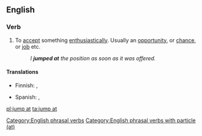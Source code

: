 ==English==

===Verb===
{{infl|en|verb|head=[[jump]] [[at]]}}

# {{idiomatic}} To [[accept]] something [[enthusiastically]]. Usually an [[opportunity]], or [[chance]], or [[job]] etc.
#: ''I '''jumped at''' the position as soon as it was offered.''

====Translations====
{{trans-top|to accept something enthusiastically}}
* Finnish: {{t|fi|tarrata}}, {{t|fi|rynnätä}}
{{trans-mid}}
* Spanish: {{t-|es|apresurarse}}, {{t+|es|aprovechar}}
{{trans-bottom}}

[[Category:English phrasal verbs]]
[[Category:English phrasal verbs with particle (at)]]

[[pl:jump at]]
[[ta:jump at]]